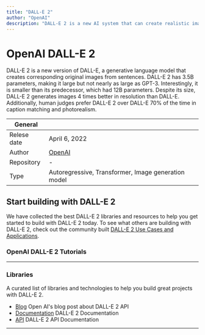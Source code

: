 ```yaml
---
title: "DALL-E 2"
author: "OpenAI"
description: "DALL-E 2 is a new AI system that can create realistic images and art from a description in natural language."
---
```


# OpenAI DALL-E 2

DALL-E 2 is a new version of DALL-E, a generative language model that creates corresponding original images from sentences.
DALL-E 2 has 3.5B parameters, making it large but not nearly as large as GPT-3. Interestingly, it is smaller than its predecessor, which had 12B parameters.
Despite its size, DALL-E 2 generates images 4 times better in resolution than DALL-E. Additionally, human judges prefer DALL-E 2 over DALL-E 70% of the time in caption matching and photorealism.

| General     |                                                                  |
| ----------- | ---------------------------------------------------------------- |
| Relese date | April 6, 2022                                                    |
| Author      | [OpenAI](https://openai.com/)                         |
| Repository  | -                                                                |
| Type        | Autoregressive, Transformer, Image generation model              |

## Start building with DALL-E 2

We have collected the best DALL-E 2 libraries and resources to help you get started to build with DALL-E 2 today. To see what others are building with DALL-E 2, check out the community built [DALL-E 2 Use Cases and Applications](/apps/tech/openai/dall-e-2).

### OpenAI DALL-E 2 Tutorials

<TechTutorials />

---

### Libraries

A curated list of libraries and technologies to help you build great projects with DALL-E 2.

- [Blog](https://openai.com/blog/dall-e-api-now-available-in-public-beta/) Open AI's blog post about DALL-E 2 API
- [Documentation](https://beta.openai.com/docs/guides/images) DALL-E 2 Documentation
- [API](https://beta.openai.com/docs/guides/images/usage) DALL-E 2 API Documentation

---
